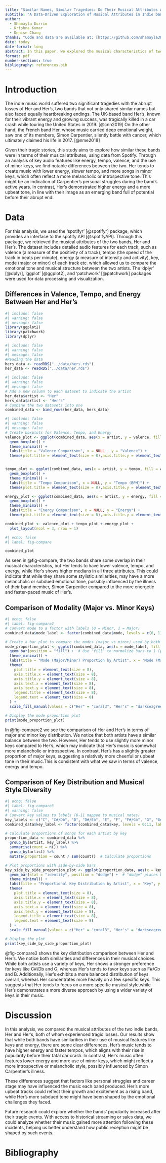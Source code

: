 ```yaml
---
title: "Similar Names, Similar Tragedies: Do Their Musical Attributes Align?"
subtitle: "A Data-Driven Exploration of Musical Attributes in Indie bands Her and Her's"
author: 
  - Shamayla Durrin 
  - Krishna Kumar
  - Denise Chang
thanks: "Code and data are available at: [https://github.com/shamayla38/ProjectAboutHer](https://github.com/shamayla38/ProjectAboutHer)."
date: today
date-format: long
abstract: In this paper, we explored the musical characteristics of two bands, Her and Her's, which share not only similar names but also equally tragic outcomes, by analyzing their musical attributes using Spotify data. We found that while both bands shared many similarities in their use of keys, energy levels, and other audio features, there were notable distinctions. Her showed a tendency toward more melancholic and introspective music, likely influenced by the illness of one of the band members, while Her's displayed more diversity and energy, consistent with the profile of an up-and-coming band before their tragic car crash. These differences offer insight into how external factors, such as health or career trajectory, may have influenced their musical output.
format: pdf
number-sections: true
bibliography: references.bib 
---
```


# Introduction

The indie music world suffered two significant tragedies with the abrupt losses of Her and Her's, two bands that not only shared similar names but also faced equally heartbreaking endings. The UK-based band Her's, known for their vibrant energy and growing success, was tragically killed in a car crash while touring the United States in 2019. [@cnn2019] On the other hand, the French band Her, whose music carried deep emotional weight, saw one of its members, Simon Carpentier, silently battle with cancer, which ultimately claimed his life in 2017. [@nme2018]

Given their tragic stories, this study aims to explore how similar these bands were in terms of their musical attributes, using data from Spotify. Through an analysis of key audio features like energy, tempo, valence, and the use of minor keys, we find notable differences between the two. Her tends to create music with lower energy, slower tempo, and more songs in minor keys, which often reflect a more melancholic or introspective tone. This might be an indication of Carpentier's personal struggles during the band's active years. In contrast, Her's demonstrated higher energy and a more upbeat tone, in line with their image as an emerging band full of potential before their abrupt end.

# Data

For this analysis, we used the 'spotifyr' [@spotifyr] package, which provides an interface to the spotify API [@spotifyAPI]. Through this package, we retrieved the musical attributes of the two bands, Her and Her's. The dataset includes detailed audio features for each track, such as valence (a measure of the positivity of a track), tempo (the speed of the track in beats per minute), energy (a measure of intensity and activity), key, mode (major or minor) of each track etc. which allowed us to compare the emotional tone and musical structure between the two artists. The 'dplyr' [@dplyr], 'ggplot' [@ggplot2], and 'patchwork' [@patchwork] packages were used for data processing and visualization.

## Differences in Valence, Tempo, and Energy Between Her and Her's

```r
#| include: false
#| warning: false
#| message: false
library(ggplot2)
library(patchwork) 
library(dplyr)
```

```r
#| include: false
#| warning: false
#| message: false
#Reading the data 
hers_data <- readRDS("../data/hers.rds")
her_data <- readRDS("../data/her.rds")

```

```r
#| include: false
#| warning: false
#| message: false
# Add a new column to each dataset to indicate the artist
her_data$artist <- "Her"
hers_data$artist <- "Her's"
# Combine the two datasets into one
combined_data <- bind_rows(her_data, hers_data)

```

```r
#| include: false
#| warning: false
#| message: false
# Create boxplots for Valence, Tempo, and Energy
valence_plot <- ggplot(combined_data, aes(x = artist, y = valence, fill = artist)) +
  geom_boxplot() +
  theme_minimal() +
  labs(title = "Valence Comparison", x = NULL , y = "Valence") +
  theme(plot.title = element_text(size = 8),axis.title.y = element_text(size = 8),legend.title = element_text(size = 8)) + scale_fill_manual(values = c("Her" = "coral3", "Her's" = "darkseagreen"))


tempo_plot <- ggplot(combined_data, aes(x = artist, y = tempo, fill = artist)) +
  geom_boxplot() +
  theme_minimal() +
  labs(title = "Tempo Comparison", x = NULL, y = "Tempo (BPM)") +
  theme(plot.title = element_text(size = 8),axis.title.y = element_text(size = 8),legend.title = element_text(size = 8)) + scale_fill_manual(values = c("Her" = "coral3", "Her's" = "darkseagreen"))

energy_plot <- ggplot(combined_data, aes(x = artist, y = energy, fill = artist)) +
  geom_boxplot() +
  theme_minimal() +
  labs(title = "Energy Comparison", x = NULL, y = "Energy") +
  theme(plot.title = element_text(size = 8),axis.title.y = element_text(size = 8),legend.title = element_text(size = 8)) + scale_fill_manual(values = c("Her" = "coral3", "Her's" = "darkseagreen"))

combined_plot <- valence_plot + tempo_plot + energy_plot + 
  plot_layout(ncol = 3, nrow = 1)
```

```r
#| echo: false
#| label: fig-compare

combined_plot
```

As seen in @fig-compare, the two bands share some overlap in their musical characteristics, but Her tends to have lower valence, tempo, and energy, while Her's shows higher medians in all three attributes. This could indicate that while they share some stylistic similarities, may have a more melancholic or subdued emotional tone, possibly influenced by the illness of their band member, Simon Carpentier compared to the more energetic and faster-paced music of Her's.

## Comparison of Modality (Major vs. Minor Keys)

```r
#| echo: false
#| label: fig-compare2
# Convert mode to a factor with labels (0 = Minor, 1 = Major)
combined_data$mode_label <- factor(combined_data$mode, levels = c(0, 1), labels = c("Minor", "Major"))

# Create a bar plot to compare the modes (major vs minor) used by both artists, showing proportions
mode_proportion_plot <- ggplot(combined_data, aes(x = mode_label, fill = artist)) +
  geom_bar(position = "fill") +  # Use "fill" to normalize bars to 1 (proportion)
  theme_minimal() +
  labs(title = "Mode (Major/Minor) Proportion by Artist", x = "Mode (Major or Minor)", y = "Proportion") +
  theme(
    plot.title = element_text(size = 8),
    axis.title.x = element_text(size = 8),
    axis.title.y = element_text(size = 8),
    axis.text.x = element_text(size = 8),
    axis.text.y = element_text(size = 8),
    legend.title = element_text(size = 8),
    legend.text = element_text(size = 8)
  ) +
  scale_fill_manual(values = c("Her" = "coral3", "Her's" = "darkseagreen"))  # Custom colors for the artists

# Display the mode proportion plot
print(mode_proportion_plot)


```

In @fig-compare2 we see the comparison of Her and Her's in terms of major and minor key distribution. We notice that both artists have a similar balance between the two. However, Her tends to use slightly more minor keys compared to Her's, which may indicate that Her's music is somewhat more melancholic or introspective. In contrast, Her's has a slightly greater proportion of major keys, suggesting a relatively more cheerful or upbeat tone in their music.This is consistent with what we saw in terms of valence, energy and tempo.

## Comparison of Key Distribution and Musical Style Diversity

```r
#| echo: false
#| label: fig-compare3
#| warning: false
# Convert key values to labels (0-11 mapped to musical notes)
key_labels <- c("C", "C#/Db", "D", "D#/Eb", "E", "F", "F#/Gb", "G", "G#/Ab", "A", "A#/Bb", "B")
combined_data$key_label <- factor(combined_data$key, levels = 0:11, labels = key_labels)

# Calculate proportions of songs for each artist by key
proportion_data <- combined_data %>%
  group_by(artist, key_label) %>%
  summarise(count = n()) %>%
  group_by(artist) %>%
  mutate(proportion = count / sum(count))  # Calculate proportions

# Plot proportions with side-by-side bars
key_side_by_side_proportion_plot <- ggplot(proportion_data, aes(x = key_label, y = proportion, fill = artist)) +
  geom_bar(stat = "identity", position = "dodge") +  # "dodge" places bars side by side
  theme_minimal() +
  labs(title = "Proportional Key Distribution by Artist", x = "Key", y = "Proportion") +
  theme(
    plot.title = element_text(size = 8),
    axis.title.x = element_text(size = 8),
    axis.title.y = element_text(size = 8),
    axis.text.x = element_text(size = 8),
    axis.text.y = element_text(size = 8),
    legend.title = element_text(size = 8),
    legend.text = element_text(size = 8)
  ) +
  scale_fill_manual(values = c("Her" = "coral3", "Her's" = "darkseagreen"))  # Custom colors for artists

# Display the plot
print(key_side_by_side_proportion_plot)

```

@fig-compare3 shows the key distribution comparison between Her and Her's. We notice both similarities and differences in their musical choices. While both artists use a variety of keys, Her shows a stronger preference for keys like C#/Db and G, whereas Her's tends to favor keys such as F#/Gb and B. Additionally, Her's exhibits a more balanced distribution of keys overall, whereas Her concentrates more heavily on a few specific keys. This suggests that Her tends to focus on a more specific musical style,while Her's demonstrates a more diverse approach by using a wider variety of keys in their music.

# Discussion

In this analysis, we compared the musical attributes of the two indie bands, Her and Her's, both of whom experienced tragic losses. Our results show that while both bands have similarities in their use of musical features like keys and energy, there are some clear differences. Her's music tends to have higher energy and faster tempos, which aligns with their rise in popularity before their fatal car crash. In contrast, Her's music often features lower energy and more use of minor keys, which might reflect a more introspective or melancholic style, possibly influenced by Simon Carpentier's illness.

These differences suggest that factors like personal struggles and career stage may have influenced the music each band produced. Her's more upbeat tracks could reflect their growth and excitement as a rising band, while Her's more subdued tone might have been shaped by the emotional challenges they faced.

Future research could explore whether the bands' popularity increased after their tragic events. With access to historical streaming or sales data, we could analyze whether their music gained more attention following these incidents, helping us better understand how public reception might be shaped by such events.

# Bibliography
